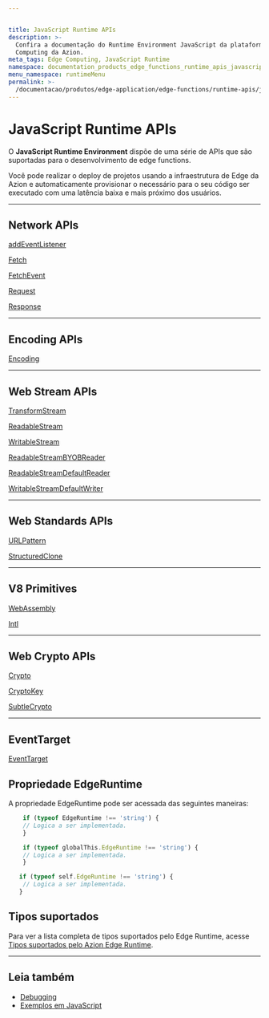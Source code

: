 ```yaml
---


title: JavaScript Runtime APIs
description: >-
  Confira a documentação do Runtime Environment JavaScript da plataforma de Edge
  Computing da Azion.
meta_tags: Edge Computing, JavaScript Runtime
namespace: documentation_products_edge_functions_runtime_apis_javascript
menu_namespace: runtimeMenu
permalink: >-
  /documentacao/produtos/edge-application/edge-functions/runtime-apis/javascript/
---
```

# JavaScript Runtime APIs

O **JavaScript Runtime Environment** dispõe de uma série de APIs que são suportadas para o desenvolvimento de edge functions.

Você pode realizar o deploy de projetos usando a infraestrutura de Edge da Azion e automaticamente provisionar o necessário para o seu código ser executado com uma latência baixa e mais próximo dos usuários.

---

## Network APIs

[addEventListener](/pt-br/documentacao/produtos/edge-application/edge-functions/runtime-apis/javascript/add-eventlistener/)

[Fetch](/pt-br/documentacao/produtos/edge-application/edge-functions/runtime-apis/javascript/fetch/)

[FetchEvent](/pt-br/documentacao/produtos/edge-application/edge-functions/runtime-apis/javascript/fetch-event/)

[Request](/pt-br/documentacao/produtos/edge-application/edge-functions/runtime-apis/javascript/request/)

[Response](/pt-br/documentacao/produtos/edge-application/edge-functions/runtime-apis/javascript/response/)

---

## Encoding APIs

[Encoding](/pt-br/documentacao/produtos/edge-application/edge-functions/runtime-apis/javascript/encoding/)

---

## Web Stream APIs

[TransformStream](/pt-br/documentacao/produtos/edge-application/edge-functions/runtime-apis/javascript/transform-stream/)

[ReadableStream](/pt-br/documentacao/produtos/edge-application/edge-functions/runtime-apis/javascript/readable-stream/)

[WritableStream](/pt-br/documentacao/produtos/edge-application/edge-functions/runtime-apis/javascript/writable-stream/)

[ReadableStreamBYOBReader](/pt-br/documentacao/produtos/edge-application/edge-functions/runtime-apis/javascript/readable-byob-reader/)

[ReadableStreamDefaultReader](/pt-br/documentacao/produtos/edge-application/edge-functions/runtime-apis/javascript/readable-default-reader/)

[WritableStreamDefaultWriter](/pt-br/documentacao/produtos/edge-application/edge-functions/runtime-apis/javascript/stream-default-writer/)

---

## Web Standards APIs

[URLPattern](/pt-br/documentacao/produtos/edge-application/edge-functions/runtime-apis/javascript/url-pattern/)

[StructuredClone](/pt-br/documentacao/produtos/edge-application/edge-functions/runtime-apis/javascript/structured-clone/)

---

## V8 Primitives

[WebAssembly](/pt-br/documentacao/produtos/edge-application/edge-functions/runtime-apis/javascript/webassembly/)

[Intl](/pt-br/documentacao/produtos/edge-application/edge-functions/runtime-apis/javascript/intl/)

---

## Web Crypto APIs

[Crypto](/pt-br/documentacao/produtos/edge-application/edge-functions/runtime-apis/javascript/crypto/)

[CryptoKey](/pt-br/documentacao/produtos/edge-application/edge-functions/runtime-apis/javascript/crypto-key/)

[SubtleCrypto](/pt-br/documentacao/produtos/edge-application/edge-functions/runtime-apis/javascript/subtle-crypto/)

---

## EventTarget

[EventTarget](/pt-br/documentacao/produtos/edge-application/edge-functions/runtime-apis/javascript/event-target/)

## Propriedade EdgeRuntime

A propriedade EdgeRuntime pode ser acessada das seguintes maneiras:

```js
    if (typeof EdgeRuntime !== 'string') {
    // Logica a ser implementada.
    }
```

```js
    if (typeof globalThis.EdgeRuntime !== 'string') {
    // Logica a ser implementada.
    }
```

```js
   if (typeof self.EdgeRuntime !== 'string') {
    // Logica a ser implementada.
   }
```

## Tipos suportados

Para ver a lista completa de tipos suportados pelo Edge Runtime, acesse [Tipos suportados pelo Azion Edge Runtime](/pt-br/documentacao/produtos/edge-application/edge-functions/runtime-apis/javascript/tipos-suportados/).

---

## Leia também

- [Debugging](/pt-br/documentacao/produtos/edge-application/edge-functions/debugging/)
- [Exemplos em JavaScript](/pt-br/documentacao/produtos/edge-application/edge-functions/javascript-examples/)


